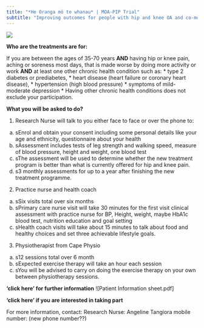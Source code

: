 ```yaml
---
title: "*He Oranga mō te whanau* | MOA-PIP Trial"
subtitle: "Improving outcomes for people with hip and knee OA and co-morbidities"
---
```


![](../_images/moa-pip-logo.jpg)

**Who are the treatments are for:** 

If you are between the ages of 35-70 years 
**AND** having hip or knee pain, aching or soreness most days, that is made worse by doing more activity or work 
**AND** at least one other chronic health condition such as:
* type 2 diabetes or prediabetes, 
* heart disease (heart failure or coronary heart disease), 
* hypertension (high blood pressure) 
* symptoms of mild-moderate depression 
* Having other chronic health conditions does not exclude your participation.  

**What you will be asked to do?** 

1.  Research Nurse will talk to you either face to face or over the phone to:
  a) sEnrol and obtain your consent including some personal details like your age and ethnicity, questionnaire about your health
  b) sAssessment includes tests of leg strength and walking speed, measure of blood pressure, height and weight, one blood test
  c) sThe assessment will be used to determine whether the new treatment program is better than what is currently offered for hip and knee pain.
  d) s3 monthly assessments for up to a year after finishing the new treatment programme.
2.	 Practice nurse and health coach
  a) sSix visits total over six months
  b) sPrimary care nurse visit will take 30 minutes for the first visit clinical assessment with practice nurse for BP, Height, weight, maybe HbA1c blood test, nutrition education and goal setting
  c) sHealth coach visits will take about 15 minutes to talk about food and healthy choices and set three achievable lifestyle goals.  
3.	Physiotherapist from Cape Physio 
  a) s12 sessions total over 6 month
  b) sExpected exercise therapy will take an hour each session
  c) sYou will be advised to carry on doing the exercise therapy on your own between physiotherapy sessions.  

**‘click here’ for further information**
![Patient Information sheet.pdf]

**‘click here’ if you are interested in taking part** 

For more information, contact:
Research Nurse:  Angeline Tangiora mobile number: (new phone number??)
